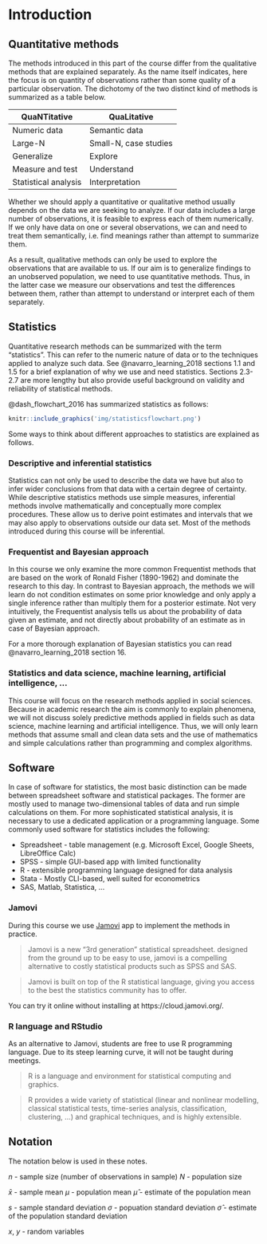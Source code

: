 # Introduction

## Quantitative methods

The methods introduced in this part of the course differ from the qualitative methods that are explained separately. As the name itself indicates, here the focus is on quantity of observations rather than some quality of a particular observation. The dichotomy of the two distinct kind of methods is summarized as a table below. 

| QuaNTitative         | QuaLitative           |
| -------------------- | --------------------- |
| Numeric data         | Semantic data         |
| Large-N              | Small-N, case studies |
| Generalize           | Explore               |
| Measure and test     | Understand            |
| Statistical analysis | Interpretation        |

Whether we should apply a quantitative or qualitative method usually depends on the data we are seeking to analyze. If our data includes a large number of observations, it is feasible to express each of them numerically. If we only have data on one or several observations, we can and need to treat them semantically, i.e. find meanings rather than attempt to summarize them. 

As a result, qualitative methods can only be used to explore the observations that are available to us. If our aim is to generalize findings to an unobserved population, we need to use quantitative methods. Thus, in the latter case we measure our observations and test the differences between them, rather than attempt to understand or interpret each of them separately. 

## Statistics

Quantitative research methods can be summarized with the term "statistics". This can refer to the numeric nature of data or to the techniques applied to analyze such data. See @navarro_learning_2018 sections 1.1 and 1.5 for a brief explanation of why we use and need statistics. Sections 2.3-2.7 are more lengthy but also provide useful background on validity and reliability of statistical methods.

@dash_flowchart_2016 has summarized statistics as follows:

``` r
knitr::include_graphics('img/statisticsflowchart.png')
```

Some ways to think about different approaches to statistics are explained as follows.

### Descriptive and inferential statistics

Statistics can not only be used to describe the data we have but also to infer wider conclusions from that data with a certain degree of certainty. While descriptive statistics methods use simple measures, inferential methods involve mathematically and conceptually more complex procedures. These allow us to derive point estimates and intervals that we may also apply to observations outside our data set. Most of the methods introduced during this course will be inferential.

### Frequentist and Bayesian approach

In this course we only examine the more common Frequentist methods that are based on the work of Ronald Fisher (1890-1962) and dominate the research to this day. In contrast to Bayesian approach, the methods we will learn do not condition estimates on some prior knowledge and only apply a single inference rather than multiply them for a posterior estimate. Not very intuitively, the Frequentist analysis tells us about the probability of data given an estimate, and not directly about probability of an estimate as in case of Bayesian approach.

For a more thorough explanation of Bayesian statistics you can read @navarro_learning_2018 section 16.

### Statistics and data science, machine learning, artificial intelligence, ...

This course will focus on the research methods applied in social sciences. Because in academic research the aim is commonly to explain phenomena, we will not discuss solely predictive methods applied in fields such as data science, machine learning and artificial intelligence. Thus, we will only learn methods that assume small and clean data sets and the use of mathematics and simple calculations rather than programming and complex algorithms.

## Software

In case of software for statistics, the most basic distinction can be made between spreadsheet software and statistical packages. The former are mostly used to manage two-dimensional tables of data and run simple calculations on them. For more sophisticated statistical analysis, it is necessary to use a dedicated application or a programming language. Some commonly used software for statistics includes the following:

- Spreadsheet - table management (e.g. Microsoft Excel, Google Sheets, LibreOffice Calc)
- SPSS - simple GUI-based app with limited functionality
- R - extensible programming language designed for data analysis
- Stata - Mostly CLI-based, well suited for econometrics
- SAS, Matlab, Statistica, ...

### Jamovi

During this course we use [Jamovi](https://www.jamovi.org/) app to implement the methods in practice.

> Jamovi is a new “3rd generation” statistical spreadsheet. designed from the ground up to be easy to use, jamovi is a compelling alternative to costly statistical products such as SPSS and SAS.

> Jamovi is built on top of the R statistical language, giving you access to the best the statistics community has to offer.

You can try it online without installing at https://cloud.jamovi.org/.

### R language and RStudio

As an alternative to Jamovi, students are free to use R programming language. Due to its steep learning curve, it will not be taught during meetings.

> R is a language and environment for statistical computing and graphics.

> R provides a wide variety of statistical (linear and nonlinear modelling, classical statistical tests, time-series analysis, classification, clustering, …) and graphical techniques, and is highly extensible. 

## Notation

The notation below is used in these notes.

$n$ - sample size (number of observations in sample)
$N$ - population size

$\bar{x}$ - sample mean
$\mu$ - population mean
$\hat{\mu}$ - estimate of the population mean

$s$ - sample standard deviation
$\sigma$ - popuation standard deviation
$\hat{\sigma}$ - estimate of the population standard deviation

$x$, $y$ - random variables